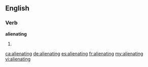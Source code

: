 ==English==

===Verb===
'''alienating'''

# {{present participle of|[[alienate]]}}

[[ca:alienating]]
[[de:alienating]]
[[es:alienating]]
[[fr:alienating]]
[[my:alienating]]
[[vi:alienating]]